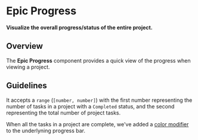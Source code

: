 
<Meta title="Epics/Progress/Docs" />

# Epic Progress

**Visualize the overall progress/status of the entire project.**

## Overview

The **Epic Progress** component provides a quick view of the progress when
viewing a project.

## Guidelines

It accepts a `range` (`[number, number]`) with the first number representing the
number of tasks in a project with a `Completed` status, and the second
representing the total number of project tasks.

<Canvas>
  <EpicProgress range={[7, 13]} />
</Canvas>

When all the tasks in a project are complete, we've added a
<a href="https://www.lightningdesignsystem.com/components/progress-bar/#Modifiers">color
modifier </a>to the underlyning progress bar.

<Canvas>
  <EpicProgress range={[10, 10]} />
</Canvas>
